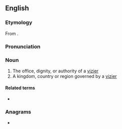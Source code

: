 ==English==

===Etymology===
From {{uder|en|fr|-}}.

===Pronunciation===
{{rfp|en}}

===Noun===
{{en-noun}}

# The office, dignity, or authority of a [[vizier]]
# A kingdom, country or region governed by a [[vizier]]

====Related terms====
* {{l|en|vizier}}

===Anagrams===
* {{anagrams|en|a=aeeiirtvz|varietize}}